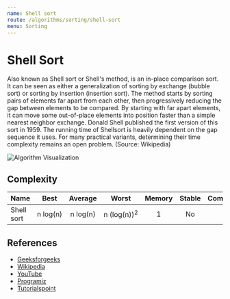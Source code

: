 ```yaml
---
name: Shell sort
route: /algorithms/sorting/shell-sort
menu: Sorting
---
```


# Shell Sort

Also known as Shell sort or Shell's method, is an in-place comparison sort. It
can be seen as either a generalization of sorting by exchange (bubble sort) or
sorting by insertion (insertion sort). The method starts by sorting pairs of
elements far apart from each other, then progressively reducing the gap between
elements to be compared. By starting with far apart elements, it can move some
out-of-place elements into position faster than a simple nearest neighbor
exchange. Donald Shell published the first version of this sort in 1959. The
running time of Shellsort is heavily dependent on the gap sequence it uses. For
many practical variants, determining their time complexity remains an open
problem. (Source: Wikipedia)

![Algorithm Visualization](https://www.tutorialspoint.com/data_structures_algorithms/images/shell_sort.jpg)

## Complexity

| Name       |     Best      |    Average    |            Worst            | Memory | Stable | Comments |
| ---------- | :-----------: | :-----------: | :-------------------------: | :----: | :----: | :------- |
| Shell sort | n&nbsp;log(n) | n&nbsp;log(n) | n&nbsp;(log(n))<sup>2</sup> |   1    |   No   |          |

## References

- [Geeksforgeeks](https://www.geeksforgeeks.org/shellsort/)
- [Wikipedia](https://en.wikipedia.org/wiki/Shellsort)
- [YouTube](https://www.youtube.com/watch?v=ddeLSDsYVp8)
- [Programiz](https://www.programiz.com/dsa/shell-sort)
- [Tutorialspoint](https://www.tutorialspoint.com/data_structures_algorithms/shell_sort_algorithm.htm)
